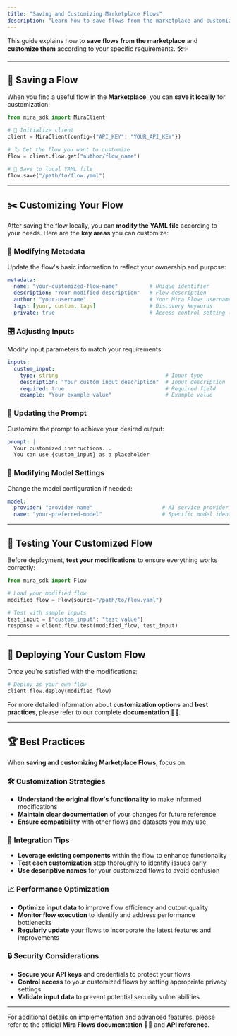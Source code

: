 ```yaml
---
title: "Saving and Customizing Marketplace Flows"
description: "Learn how to save flows from the marketplace and customize them according to your specific requirements"
---
```


This guide explains how to **save flows from the marketplace** and **customize them** according to your specific requirements. 🛠️✨

---

## 💾 Saving a Flow

When you find a useful flow in the **Marketplace**, you can **save it locally** for customization:

```python Python
from mira_sdk import MiraClient

# 🔑 Initialize client
client = MiraClient(config={"API_KEY": "YOUR_API_KEY"})

# 🏷️ Get the flow you want to customize
flow = client.flow.get("author/flow_name")

# 💾 Save to local YAML file
flow.save("/path/to/flow.yaml")
```

---

## ✂️ Customizing Your Flow

After saving the flow locally, you can **modify the YAML file** according to your needs. Here are the **key areas** you can customize:

### 📝 Modifying Metadata

Update the flow's basic information to reflect your ownership and purpose:

```yaml .yaml
metadata:
  name: "your-customized-flow-name"          # Unique identifier
  description: "Your modified description"   # Flow description
  author: "your-username"                    # Your Mira Flows username
  tags: [your, custom, tags]                 # Discovery keywords
  private: true                              # Access control setting (true/false)
```

### 🎛️ Adjusting Inputs

Modify input parameters to match your requirements:

```yaml .yaml
inputs:
  custom_input:
    type: string                                  # Input type
    description: "Your custom input description"  # Input description
    required: true                                # Required field
    example: "Your example value"                 # Example value
```

### 📝 Updating the Prompt

Customize the prompt to achieve your desired output:

```yaml .yaml
prompt: |
  Your customized instructions...
  You can use {custom_input} as a placeholder
```

### 🤖 Modifying Model Settings

Change the model configuration if needed:

```yaml .yaml
model:
  provider: "provider-name"                      # AI service provider
  name: "your-preferred-model"                   # Specific model identifier
```

---

## 🧪 Testing Your Customized Flow

Before deployment, **test your modifications** to ensure everything works correctly:

```python Python
from mira_sdk import Flow

# Load your modified flow
modified_flow = Flow(source="/path/to/flow.yaml")

# Test with sample inputs
test_input = {"custom_input": "test value"}
response = client.flow.test(modified_flow, test_input)
```

---

## 🚀 Deploying Your Custom Flow

Once you're satisfied with the modifications:

```python Python
# Deploy as your own flow
client.flow.deploy(modified_flow)
```

For more detailed information about **customization options** and **best practices**, please refer to our complete **documentation** 📖🔗.

---

## 🏆 Best Practices

When **saving and customizing Marketplace Flows**, focus on:

### 🛠️ Customization Strategies
- **Understand the original flow's functionality** to make informed modifications
- **Maintain clear documentation** of your changes for future reference
- **Ensure compatibility** with other flows and datasets you may use

### 🧩 Integration Tips
- **Leverage existing components** within the flow to enhance functionality
- **Test each customization** step thoroughly to identify issues early
- **Use descriptive names** for your customized flows to avoid confusion

### 📈 Performance Optimization
- **Optimize input data** to improve flow efficiency and output quality
- **Monitor flow execution** to identify and address performance bottlenecks
- **Regularly update** your flows to incorporate the latest features and improvements

### 🔒 Security Considerations
- **Secure your API keys** and credentials to protect your flows
- **Control access** to your customized flows by setting appropriate privacy settings
- **Validate input data** to prevent potential security vulnerabilities

---

For additional details on implementation and advanced features, please refer to the official **Mira Flows documentation** 📖🔗 and **API reference**.

